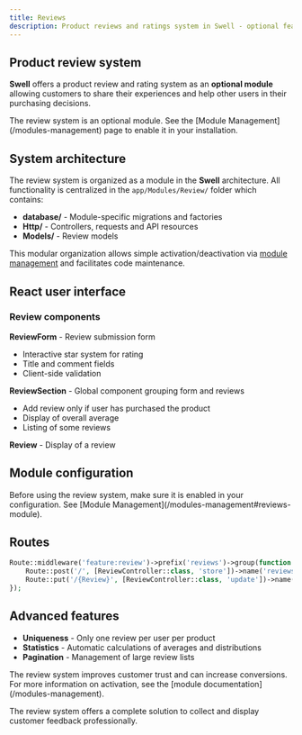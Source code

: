 ```yaml
---
title: Reviews
description: Product reviews and ratings system in Swell - optional feature that can be enabled via modules.
---
```


## Product review system

**Swell** offers a product review and rating system as an **optional module** allowing customers to share their experiences and help other users in their purchasing decisions.

<Callout type="info">
  The review system is an optional module. See the [Module Management](/modules-management) page to enable it in your installation.
</Callout>

## System architecture

The review system is organized as a module in the **Swell** architecture. All functionality is centralized in the `app/Modules/Review/` folder which contains:

- **database/** - Module-specific migrations and factories
- **Http/** - Controllers, requests and API resources
- **Models/** - Review models

This modular organization allows simple activation/deactivation via [module management](/modules-management) and facilitates code maintenance.

## React user interface

### Review components

**ReviewForm** - Review submission form

- Interactive star system for rating
- Title and comment fields
- Client-side validation

**ReviewSection** - Global component grouping form and reviews

- Add review only if user has purchased the product
- Display of overall average
- Listing of some reviews

**Review** - Display of a review

## Module configuration

<Callout type="warning">
  Before using the review system, make sure it is enabled in your configuration. See [Module Management](/modules-management#reviews-module).
</Callout>

## Routes

```php title="routes/web.php"
Route::middleware('feature:review')->prefix('reviews')->group(function () {
    Route::post('/', [ReviewController::class, 'store'])->name('reviews.store');
    Route::put('/{Review}', [ReviewController::class, 'update'])->name('reviews.update');
});
```

## Advanced features

- **Uniqueness** - Only one review per user per product
- **Statistics** - Automatic calculations of averages and distributions
- **Pagination** - Management of large review lists

<Callout>
  The review system improves customer trust and can increase conversions. For more information on activation, see the [module documentation](/modules-management).
</Callout>

The review system offers a complete solution to collect and display customer feedback professionally.